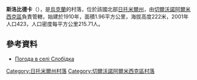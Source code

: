 {{coord|50|24|59|N|28|11|40|E|scale:30000|display=title}}

'''斯洛比德卡'''（{{lang-uk|Слобідка}}），是[[烏克蘭|烏克蘭]]的村落，位於該國北部[[日托米爾州|日托米爾州]]，由[[切爾沃諾阿爾米西克區|切爾沃諾阿爾米西克區]]負責管轄，始建於1910年，面積1.96平方公里，海拔高度222米，2001年人口423，人口密度每平方公里215.71人。

==參考資料==
* [http://weather.in.ua/ua/zhitomirskaja/24129 Погода в селі Слобідка] {{Wayback|url=http://weather.in.ua/ua/zhitomirskaja/24129 |date=20111219140110 }}

{{DEFAULTSORT:Слобідка}}
[[Category:日托米爾州村落|Category:日托米爾州村落]]
[[Category:切爾沃諾阿爾米西克區村落|Category:切爾沃諾阿爾米西克區村落]]


{{Zhytomyr-geo-stub}}